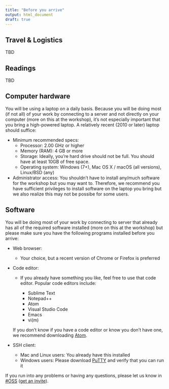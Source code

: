 ```yaml
---
title: "Before you arrive"
output: html_document
draft: true
---
```


## Travel & Logistics

TBD

## Readings

TBD

## Computer hardware

You will be using a laptop on a daily basis. Because you will be doing most (if not all) of your work by connecting to a server and not directly on your computer (more on this at the workshop), it's not especially important that you bring a high-powered laptop. A relatively recent (2010 or later) laptop should suffice:

- Minimum recommended specs:
    - Processor: 2.00 GHz or higher
    - Memory (RAM): 4 GB or more
    - Storage: Ideally, you're hard drive should not be full. You should have at least 10GB of free space.
    - Operating system: Windows (7+), Mac OS X / macOS (all versions), Linux/BSD (any)
- Administrator access: You shouldn't have to install any/much software for the workshop but you may want to. Therefore, we recommend you have sufficient privileges to install software on the laptop you bring but we also realize this may not be possibe for some users.


## Software

You will be doing most of your work by connecting to server that already has all of the required software installed (more on this at the workshop) but please make sure you have the following programs installed before you arrive:

- Web browser:
    - Your choice, but a recent version of Chrome or Firefox is preferred
- Code editor:
    - If you already have something you like, feel free to use that code editor. Popular code editors include:
    
        - Sublime Text
        - Notepad++
        - Atom
        - Visual Studio Code
        - Emacs
        - vi(m)
        
    If you don't know if you have a code editor or know you don't have one, we recommend downloading [Atom](https://atom.io).
    
- SSH client:
    - Mac and Linux users: You already have this installed
    - Windows users: Please download [PuTTY](http://www.putty.org) and verify that you can run it

If you run into any problems or having any questions, please let us know in [#OSS](https://nceas.slack.com/messages/C4UHC7K17) ([get an invite](http://slack.nceas.ucsb.edu)).